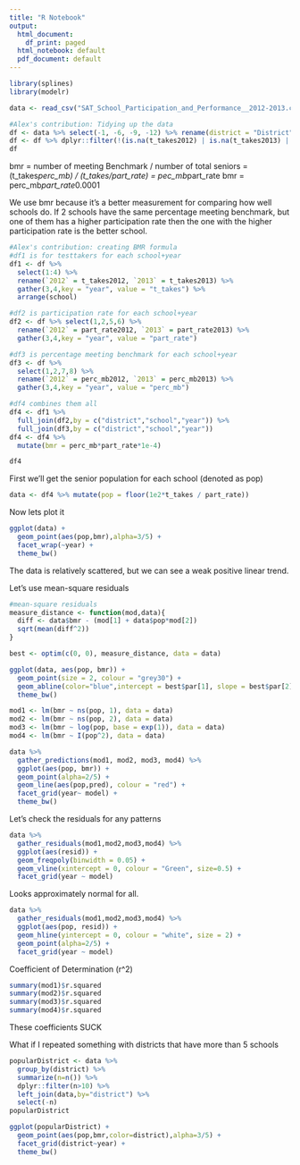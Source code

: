 ```yaml
---
title: "R Notebook"
output:
  html_document:
    df_print: paged
  html_notebook: default
  pdf_document: default
---
```

```r
library(splines)
library(modelr)
```

```r
data <- read_csv("SAT_School_Participation_and_Performance__2012-2013.csv")
```

```r
#Alex's contribution: Tidying up the data
df <- data %>% select(-1, -6, -9, -12) %>% rename(district = "District", school = "School", t_takes2012 = "Test-takers: 2012", t_takes2013 = "Test-takers: 2013", part_rate2012 = "Participation Rate (estimate): 2012", part_rate2013 = "Participation Rate (estimate): 2013", perc_mb2012 = "Percent Meeting Benchmark: 2012", perc_mb2013 = "Percent Meeting Benchmark: 2013")
df <- df %>% dplyr::filter(!(is.na(t_takes2012) | is.na(t_takes2013) | is.na(part_rate2012) | is.na(part_rate2013) | is.na(perc_mb2012) | is.na(perc_mb2013)))
df
```


bmr = number of meeting Benchmark / number of total seniors = (t_takes*perc_mb) / (t_takes/part_rate) = pec_mb*part_rate
bmr = perc_mb*part_rate*0.0001

We use bmr because it's a better measurement for comparing how well schools do. If 2 schools have the same percentage meeting benchmark, but one of them has a higher participation rate then the one with the higher participation rate is the better school.

```r
#Alex's contribution: creating BMR formula
#df1 is for testtakers for each school+year
df1 <- df %>% 
  select(1:4) %>% 
  rename(`2012` = t_takes2012, `2013` = t_takes2013) %>% 
  gather(3,4,key = "year", value = "t_takes") %>% 
  arrange(school)

#df2 is participation rate for each school+year
df2 <- df %>% select(1,2,5,6) %>% 
  rename(`2012` = part_rate2012, `2013` = part_rate2013) %>% 
  gather(3,4,key = "year", value = "part_rate")

#df3 is percentage meeting benchmark for each school+year
df3 <- df %>% 
  select(1,2,7,8) %>% 
  rename(`2012` = perc_mb2012, `2013` = perc_mb2013) %>% 
  gather(3,4,key = "year", value = "perc_mb")

#df4 combines them all
df4 <- df1 %>% 
  full_join(df2,by = c("district","school","year")) %>% 
  full_join(df3,by = c("district","school","year"))
df4 <- df4 %>% 
  mutate(bmr = perc_mb*part_rate*1e-4)

df4
```



First we'll get the senior population for each school (denoted as pop)
```r
data <- df4 %>% mutate(pop = floor(1e2*t_takes / part_rate))
```

Now lets plot it
```r
ggplot(data) + 
  geom_point(aes(pop,bmr),alpha=3/5) + 
  facet_wrap(~year) + 
  theme_bw()
```


The data is relatively scattered, but we can see a weak positive linear trend.

Let's use mean-square residuals
```r
#mean-square residuals
measure_distance <- function(mod,data){
  diff <- data$bmr - (mod[1] + data$pop*mod[2])
  sqrt(mean(diff^2))
}

best <- optim(c(0, 0), measure_distance, data = data)

ggplot(data, aes(pop, bmr)) + 
  geom_point(size = 2, colour = "grey30") + 
  geom_abline(color="blue",intercept = best$par[1], slope = best$par[2]) + 
  theme_bw()
```


```r
mod1 <- lm(bmr ~ ns(pop, 1), data = data)
mod2 <- lm(bmr ~ ns(pop, 2), data = data)
mod3 <- lm(bmr ~ log(pop, base = exp(1)), data = data)
mod4 <- lm(bmr ~ I(pop^2), data = data)

data %>% 
  gather_predictions(mod1, mod2, mod3, mod4) %>%
  ggplot(aes(pop, bmr)) + 
  geom_point(alpha=2/5) +
  geom_line(aes(pop,pred), colour = "red") +
  facet_grid(year~ model) + 
  theme_bw()
```

Let's check the residuals for any patterns
```r
data %>%
  gather_residuals(mod1,mod2,mod3,mod4) %>%
  ggplot(aes(resid)) + 
  geom_freqpoly(binwidth = 0.05) + 
  geom_vline(xintercept = 0, colour = "Green", size=0.5) + 
  facet_grid(year ~ model)
```

Looks approximately normal for all.

```r
data %>%
  gather_residuals(mod1,mod2,mod3,mod4) %>%
  ggplot(aes(pop, resid)) + 
  geom_hline(yintercept = 0, colour = "white", size = 2) + 
  geom_point(alpha=2/5) + 
  facet_grid(year ~ model)
```

Coefficient of Determination (r^2)

```r
summary(mod1)$r.squared
summary(mod2)$r.squared
summary(mod3)$r.squared
summary(mod4)$r.squared
```

These coefficients SUCK


What if I repeated something with districts that have more than 5 schools
```r
popularDistrict <- data %>%
  group_by(district) %>%
  summarize(n=n()) %>%
  dplyr::filter(n>10) %>%
  left_join(data,by="district") %>%
  select(-n)
popularDistrict
```

```r
ggplot(popularDistrict) +
  geom_point(aes(pop,bmr,color=district),alpha=3/5) + 
  facet_grid(district~year) + 
  theme_bw()
```




